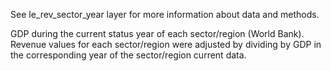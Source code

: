 See le_rev_sector_year layer for more information about data and methods.  

GDP during the current status year of each sector/region (World Bank). Revenue values for each sector/region were adjusted by dividing by GDP in the corresponding year of the sector/region current data.


